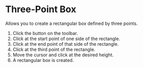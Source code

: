 
# Three-Point Box

Allows you to create a rectangular box defined by three points.

<Reference shortcut='' command='Three-Point Box' button='Toolbar' />

1. Click the button on the toolbar.
2. Click at the start point of one side of the rectangle.
3. Click at the end point of that side of the rectangle.
4. Click at the third point of the rectangle.
5. Move the cursor and click at the desired height.
6. A rectangular box is created.

